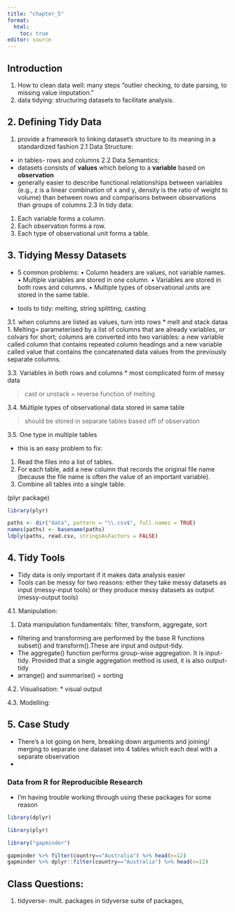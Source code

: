 ```yaml
---
title: "chapter_5"
format: 
  html:
    toc: true
editor: source
---
```


## Introduction

1. How to clean data well: many steps "outlier checking, to date parsing, to missing value imputation."
2. data tidying: structuring datasets to facilitate analysis.

## 2. Defining Tidy Data

1. provide a framework to linking dataset's structure to its meaning in a standardized fashion
2.1 Data Structure:
  * in tables- rows and columns
2.2 Data Semantics:
  * datasets consists of **values** which belong to a **variable** based on **observation**
  * generally easier to describe functional relationships between variables (e.g., z is a linear combination
of x and y, density is the ratio of weight to volume) than between rows and comparisons between observations than groups of columns
2.3  In tidy data:
  1. Each variable forms a column.
  2. Each observation forms a row.
  3. Each type of observational unit forms a table.

## 3. Tidying Messy Datasets

* 5 common problems:
  • Column headers are values, not variable names.
  • Multiple variables are stored in one column.
  • Variables are stored in both rows and columns.
  • Multiple types of observational units are stored in the same table.
  
* tools to tidy: melting, string splitting, casting

3.1. when columns are listed as values, turn into rows
  * melt and stack dataa
  1. Melting= parameterised by a list of columns that are already variables, or colvars for short; columns are converted into two variables: a new variable called column that contains repeated column headings and a new variable called value that contains the concatenated data values from the previously separate columns.
  
3.3. Variables in both rows and columns
* most complicated form of messy data

> cast or unstack = reverse function of melting

3.4. Multiple types of observational data stored in same table

> should be stored in separate tables based off of observation

3.5. One type in multiple tables

* this is an easy problem to fix:
1. Read the files into a list of tables.
2. For each table, add a new column that records the original file name (because the file
name is often the value of an important variable).
3. Combine all tables into a single table.

(plyr package)

```r
library(plyr)

paths <- dir("data", pattern = "\\.csv$", full.names = TRUE)
names(paths) <- basename(paths)
ldply(paths, read.csv, stringsAsFactors = FALSE)

```

## 4. Tidy Tools

* Tidy data is only important if it makes data analysis easier
* Tools can be messy for two reasons: either they take messy datasets as input (messy-input tools) or they produce messy datasets as output (messy-output tools)

4.1. Manipulation:

1. Data manipulation fundamentals: filter, transform, aggregate, sort

* filtering and transforming are performed by the base R functions subset() and transform().These are input and output-tidy. 
* The aggregate() function performs group-wise aggregation. It is input-tidy. Provided that a single aggregation method is used, it is also output-tidy
* arrange() and summarise() = sorting

4.2. Visualisation:
* visual output

4.3. Modelling:

## 5. Case Study

* There's a lot going on here, breaking down arguments and joining/ merging to separate one dataset into 4 tables which each deal with a separate observation
* 

### Data from R for Reproducible Research

* I'm having trouble working through using these packages for some reason

```r
library(dplyr)

library(plyr)

library("gapminder")

gapminder %>% filter(country=="Australia") %>% head(n=12)
gapminder %>% dplyr::filter(country=="Australia") %>% head(n=12)
```

## Class Questions: 

1. tidyverse- mult. packages in tidyverse suite of packages, 